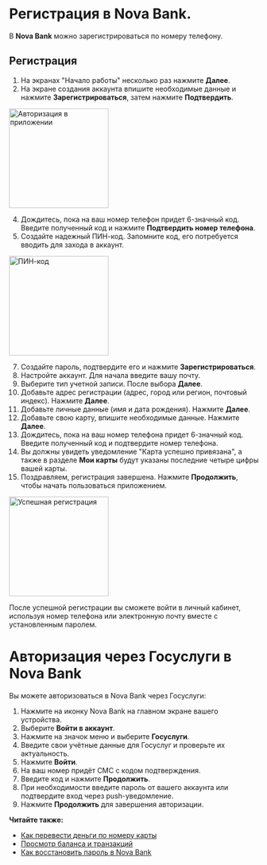
# Регистрация в Nova Bank.
В **Nova Bank** можно зарегистрироваться по номеру телефону.

## Регистрация

1. На экранах "Начало работы" несколько раз нажмите **Далее**.
2. На экране создания аккаунта впишите необходимые данные и нажмите **Зарегистрироваться**, затем нажмите **Подтвердить**.

<img src="../img/sign-in.png" alt="Авторизация в приложении" width="200">

4. Дождитесь, пока на ваш номер телефон придет 6-значный код. Введите полученный код и нажмите **Подтвердить номер телефона**.
6. Создайте надежный ПИН-код. Запомните код, его потребуется вводить для захода в аккаунт.

<img src="../img/PIN Set Up 3.png" alt="ПИН-код" width="200">

7. Создайте пароль, подтвердите его и нажмите **Зарегистрироваться**.
8. Настройте аккаунт. Для начала введите вашу почту.
9. Выберите тип учетной записи. После выбора **Далее**.
10. Добавьте адрес регистрации (адрес, город или регион, почтовый индекс). Нажмите **Далее**.
11. Добавьте личные данные (имя и дата рождения). Нажмите **Далее**.
12. Добавьте свою карту, впишите необходимые данные. Нажмите **Далее**.
13. Дождитесь, пока на ваш номер телефона придет 6-значный код. Введите полученный код и подтвердите номер телефона.
15. Вы должны увидеть уведомление "Карта успешно привязана", а также в разделе **Мои карты** будут указаны последние четыре цифры вашей карты.
16. Поздравляем, регистрация завершена. Нажмите **Продолжить**, чтобы начать пользоваться приложением.

<img src="../img/Success Forget Password.png" alt="Успешная регистрация" width="200">



После успешной регистрации вы сможете войти в личный кабинет, используя номер телефона или электронную почту вместе с установленным паролем.

# Авторизация через Госуслуги в Nova Bank

Вы можете авторизоваться в Nova Bank через Госуслуги:

1. Нажмите на иконку Nova Bank на главном экране вашего устройства.
2. Выберите **Войти в аккаунт**.
3. Нажмите на значок меню и выберите **Госуслуги**.
4. Введите свои учётные данные для Госуслуг и проверьте их актуальность.
5. Нажмите **Войти**.
6. На ваш номер придёт СМС с кодом подтверждения.
7. Введите код и нажмите **Продолжить**.
8. При необходимости введите пароль от вашего аккаунта или подтвердите вход через push-уведомление.
9. Нажмите **Продолжить** для завершения авторизации.

**Читайте также:**

- [Как перевести деньги по номеру карты](../payments/transfers.mdx)
- [Просмотр баланса и транзакций](../balance.mdx) 
- [Как восстановить пароль в Nova Bank](change-password.mdx)
